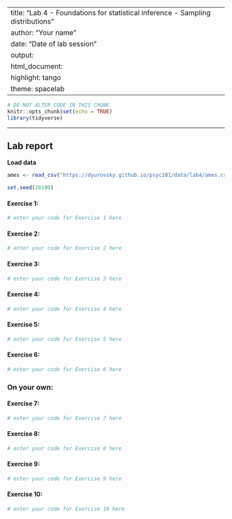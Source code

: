 
---
title: "Lab 4 - Foundations for statistical inference - Sampling distributions"
author: "Your name"
date: "Date of lab session"
output: 
  html_document: 
    highlight: tango
    theme: spacelab
---

```r
# DO NOT ALTER CODE IN THIS CHUNK
knitr::opts_chunk$set(echo = TRUE)
library(tidyverse)
```

* * *

## Lab report

**Load data**
```r
ames <- read_csv("https://dyurovsky.github.io/psyc201/data/lab4/ames.csv")
```

```r
set.seed(20100)
```

#### Exercise 1: 
```r
# enter your code for Exercise 1 here

```

#### Exercise 2:
```r
# enter your code for Exercise 2 here

```

#### Exercise 3:
```r
# enter your code for Exercise 3 here

```

#### Exercise 4:
```r
# enter your code for Exercise 4 here
```

#### Exercise 5:
```r
# enter your code for Exercise 5 here
```

#### Exercise 6:

```r
# enter your code for Exercise 6 here
```

### On your own:

#### Exercise 7:

```r
# enter your code for Exercise 7 here
```

#### Exercise 8:


```r
# enter your code for Exercise 8 here
```

#### Exercise 9:

```r
# enter your code for Exercise 9 here
```

#### Exercise 10:

```r
# enter your code for Exercise 10 here
```

